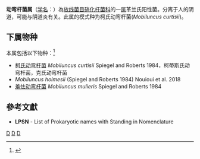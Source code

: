{{Automatic taxobox
| taxon = Mobiluncus
| authority = Spiegel and Roberts, 1984
| type species = 柯氏动弯杆菌<br>''Mobiluncus curtisii''
| type species authority =  Spiegel and Roberts, 1984
| synonyms = ''Falcivibrio'' Hammann et al., 1984
}}
'''动弯杆菌属'''（[[学名|学名]]：{{lang|la|''Mobiluncus''}}）為[[放线菌目|放线菌目]][[硝化杆菌科|硝化杆菌科]]的一[[属|属]]革兰氏阳性菌。分离于人的阴道，可能与阴道炎有关。此属的模式种为柯氏动弯杆菌(''Mobiluncus curtisii'')。

==下属物种==
本属包括以下物种：<ref>{{cite web |title=Mobiluncus Spiegel & Roberts, 1984 |url=https://www.gbif.org/species/3225786 |website=GBIF}}</ref>
* [[柯氏动弯杆菌|柯氏动弯杆菌]] ''Mobiluncus curtisii'' Spiegel and Roberts 1984，柯蒂斯氏动弯杆菌，克氏动弯杆菌
* ''Mobiluncus holmesii'' (Spiegel and Roberts 1984) Nouioui et al. 2018
* [[羞怯动弯杆菌|羞怯动弯杆菌]] ''Mobiluncus mulieris'' Spiegel and Roberts 1984

==參考文獻==
{{reflist}}
* '''LPSN''' - List of Prokaryotic names with Standing in Nomenclature

{{taxonbar}}

[[Category:革兰氏阳性菌|D]]
[[Category:_硝化杆菌科|D]]
[[Category:1984年描述的分类群|D]]